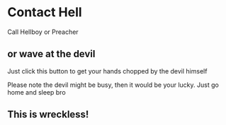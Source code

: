 
# Contact Hell

Call Hellboy or Preacher

## or wave at the devil

Just click this button to get your hands chopped by the devil himself

<Wave />

Please note the devil might be busy, then it would be your lucky. Just go home and sleep bro

<div style={{ background: "red" }}>

## This is wreckless!

</div>